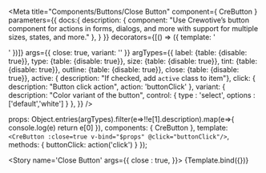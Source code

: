
<Meta title="Components/Buttons/Close Button" component={ CreButton }
  parameters={{
    docs:{
      description: {
        component: "Use Crewotive’s  button component for actions in forms, dialogs, and more with support for multiple sizes, states, and more."
      },
    }
  }}
  decorators={[() => ({ template: '<div class="d-flex justify-content-center"><story/></div>' })]}
  args={{
    close: true,
    variant: ''
  }}
  argTypes={{
    label: {table: {disable: true}},
    type: {table: {disable: true}},
    size: {table: {disable: true}},
    tint: {table: {disable: true}},
    outline: {table: {disable: true}},
    close: {table: {disable: true}},
    active: {
      description: "If checked, add `active` class to item"},
    click: {
      description: "Button click action",  action: 'buttonClick' },
    variant: {
      description: "Color variant of the button",  control: { type : 'select', options : ['default','white'] } },
  }}
  />

  props: Object.entries(argTypes).filter(e=>!!e[1].description).map(e=>{
    console.log(e)
    return e[0]
  }),
  components: { CreButton },
  template: `<CreButton :close=true v-bind="$props" @click="buttonClick"/>`,
  methods: {
    buttonClick: action('click')
  }
});

<div className="d-none">

  <Story
    name='Close Button' args={{
    close : true,
    }}>
    {Template.bind({})}
  </Story>

</div>

<Title/>
<SubTitle/>
<Description/>
<Primary/>
<ArgsTable story="Close Button" />

### SASS
#### Variables
```SCSS
$btn-close-width:            1em;
$btn-close-height:           $btn-close-width;
$btn-close-padding-x:        .25em;
$btn-close-padding-y:        $btn-close-padding-x;
$btn-close-color:            $black;
$btn-close-bg:               url("data:image/svg+xml,<svg xmlns='http://www.w3.org/2000/svg' viewBox='0 0 16 16' fill='#{$btn-close-color}'><path d='M.293.293a1 1 0 011.414 0L8 6.586 14.293.293a1 1 0 111.414 1.414L9.414 8l6.293 6.293a1 1 0 01-1.414 1.414L8 9.414l-6.293 6.293a1 1 0 01-1.414-1.414L6.586 8 .293 1.707a1 1 0 010-1.414z'/></svg>");
$btn-close-focus-shadow:     $input-btn-focus-box-shadow;
$btn-close-opacity:          .5;
$btn-close-hover-opacity:    .75;
$btn-close-focus-opacity:    1;
$btn-close-disabled-opacity: .25;
$btn-close-white-filter:     invert(1) grayscale(100%) brightness(200%);
```


<Stories/>
